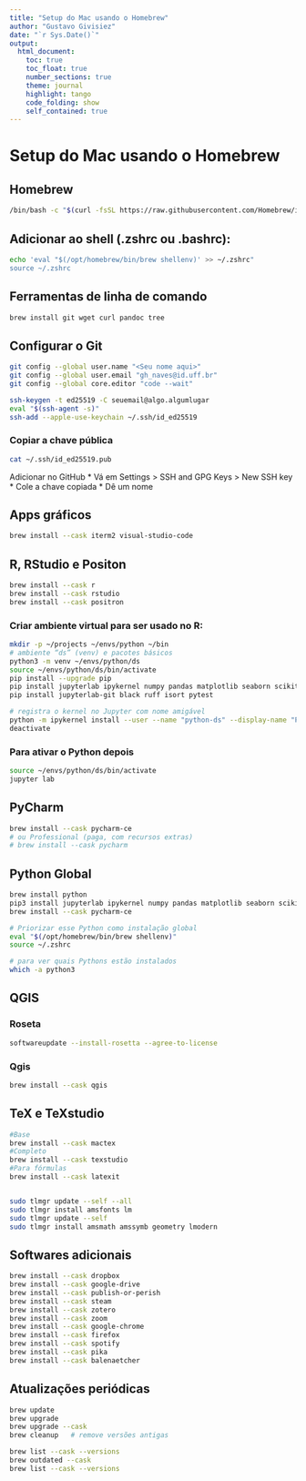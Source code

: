 ```yaml
---
title: "Setup do Mac usando o Homebrew"
author: "Gustavo Givisiez"
date: "`r Sys.Date()`"
output: 
  html_document:
    toc: true
    toc_float: true
    number_sections: true
    theme: journal
    highlight: tango
    code_folding: show
    self_contained: true
---
```



# Setup do Mac usando o Homebrew

## Homebrew

```bash
/bin/bash -c "$(curl -fsSL https://raw.githubusercontent.com/Homebrew/install/HEAD/install.sh)"
```

## Adicionar ao shell (.zshrc ou .bashrc):

```bash
echo 'eval "$(/opt/homebrew/bin/brew shellenv)' >> ~/.zshrc"
source ~/.zshrc
```

## Ferramentas de linha de comando

``` bash
brew install git wget curl pandoc tree
```

## Configurar o Git

```bash
git config --global user.name "<Seu nome aqui>"
git config --global user.email "gh_naves@id.uff.br"
git config --global core.editor "code --wait"
```

```bash
ssh-keygen -t ed25519 -C seuemail@algo.algumlugar
eval "$(ssh-agent -s)"
ssh-add --apple-use-keychain ~/.ssh/id_ed25519
```

### Copiar a chave pública
```bash
cat ~/.ssh/id_ed25519.pub
```

Adicionar no GitHub
* Vá em Settings > SSH and GPG Keys > New SSH key
* Cole a chave copiada
* Dê um nome


## Apps gráficos

```bash
brew install --cask iterm2 visual-studio-code
```

## R, RStudio e Positon

```bash
brew install --cask r
brew install --cask rstudio
brew install --cask positron
```

### Criar ambiente virtual para ser usado no R:

```bash
mkdir -p ~/projects ~/envs/python ~/bin
# ambiente “ds” (venv) e pacotes básicos
python3 -m venv ~/envs/python/ds
source ~/envs/python/ds/bin/activate
pip install --upgrade pip
pip install jupyterlab ipykernel numpy pandas matplotlib seaborn scikit-learn
pip install jupyterlab-git black ruff isort pytest

# registra o kernel no Jupyter com nome amigável
python -m ipykernel install --user --name "python-ds" --display-name "Python (ds)"
deactivate
```


### Para ativar o Python depois
```bash
source ~/envs/python/ds/bin/activate
jupyter lab
```

## PyCharm
```bash
brew install --cask pycharm-ce
# ou Professional (paga, com recursos extras)
# brew install --cask pycharm
```

## Python Global
```bash
brew install python
pip3 install jupyterlab ipykernel numpy pandas matplotlib seaborn scikit-learn
brew install --cask pycharm-ce

# Priorizar esse Python como instalação global
eval "$(/opt/homebrew/bin/brew shellenv)"
source ~/.zshrc
```

```bash
# para ver quais Pythons estão instalados
which -a python3
```

## QGIS

### Roseta

```bash
softwareupdate --install-rosetta --agree-to-license
```

### Qgis

```bash
brew install --cask qgis
```

## TeX e TeXstudio

```bash
#Base
brew install --cask mactex
#Completo
brew install --cask texstudio
#Para fórmulas
brew install --cask latexit


sudo tlmgr update --self --all
sudo tlmgr install amsfonts lm
sudo tlmgr update --self
sudo tlmgr install amsmath amssymb geometry lmodern

```

## Softwares adicionais

```bash
brew install --cask dropbox
brew install --cask google-drive
brew install --cask publish-or-perish 
brew install --cask steam
brew install --cask zotero
brew install --cask zoom
brew install --cask google-chrome
brew install --cask firefox
brew install --cask spotify
brew install --cask pika
brew install --cask balenaetcher
```

## Atualizações periódicas

```bash
brew update
brew upgrade
brew upgrade --cask
brew cleanup   # remove versões antigas
```

```bash
brew list --cask --versions
brew outdated --cask
brew list --cask --versions
```




